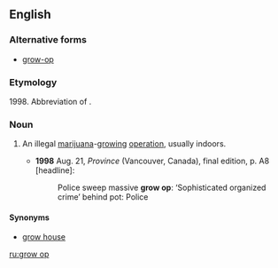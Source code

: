 ==English==

===Alternative forms===
* [[grow-op]]

===Etymology===
1998. Abbreviation of {{m|en|grow operation}}.

===Noun===
{{en-noun|head=[[grow]] [[op]]}}

# {{label|en|Canada}} An illegal [[marijuana]]-[[grow]]ing [[operation]], usually indoors.
#* '''1998''' Aug. 21, ''Province'' (Vancouver, Canada), final edition, p. A8 [headline]:
#*: Police sweep massive '''grow op''': ‘Sophisticated organized crime’ behind pot: Police

====Synonyms====
* [[grow house]]

[[ru:grow op]]